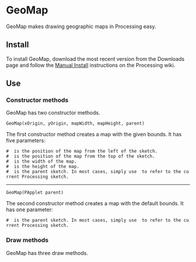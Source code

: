 =GeoMap=

GeoMap makes drawing geographic maps in Processing easy.

==Install==

To install GeoMap, download the most recent version from the Downloads page and follow the [http://wiki.processing.org/w/How_to_Install_a_Contributed_Library Manual Install] instructions on the Processing wiki.

==Use==

===Constructor methods===

GeoMap has two constructor methods.

<code language="processing">GeoMap(xOrigin, yOrigin, mapWidth, mapHeight, parent)</code>

The first constructor method creates a map with the given bounds. It has five parameters:

 # {{{xOrigin}}} is the position of the map from the left of the sketch.
 # {{{yOrigin}}} is the position of the map from the top of the sketch.
 # {{{mapWidth}}} is the width of the map.
 # {{{mapHeight}}} is the height of the map.
 # {{{parent}}} is the parent sketch. In most cases, simply use {{{this}}} to refer to the current Processing sketch.

----
<code language="processing">GeoMap(PApplet parent)</code>

The second constructor method creates a map with the default bounds. It has one parameter:

 # {{{parent}}} is the parent sketch. In most cases, simply use {{{this}}} to refer to the current Processing sketch.

===Draw methods===

GeoMap has three draw methods.